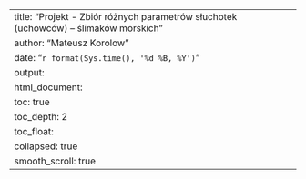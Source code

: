 ---
title: "Projekt - Zbiór różnych parametrów słuchotek (uchowców) – ślimaków morskich"
author: "Mateusz Korolow"
date: "`r format(Sys.time(), '%d %B, %Y')`"
output:
  html_document:
      toc: true
      toc_depth: 2
      toc_float:
        collapsed: true
        smooth_scroll: true
---